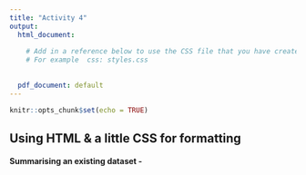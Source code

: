 ```yaml
---
title: "Activity 4"
output:
  html_document:
    
    # Add in a reference below to use the CSS file that you have created separately
    # For example  css: styles.css
    
    
  pdf_document: default
---
```


```r
knitr::opts_chunk$set(echo = TRUE)
```

<!-- Replace the two hashtags below to setup the header with a 'h2' tag -->

## Using HTML & a little CSS  for formatting 

<h4> Summarising an existing dataset - </h4>


<!-- Insert some text below that can be used to introduce the cars dataset (inside the 'p' tags) -->

<p>  </p>
<p>  </p>
<p>  </p>
